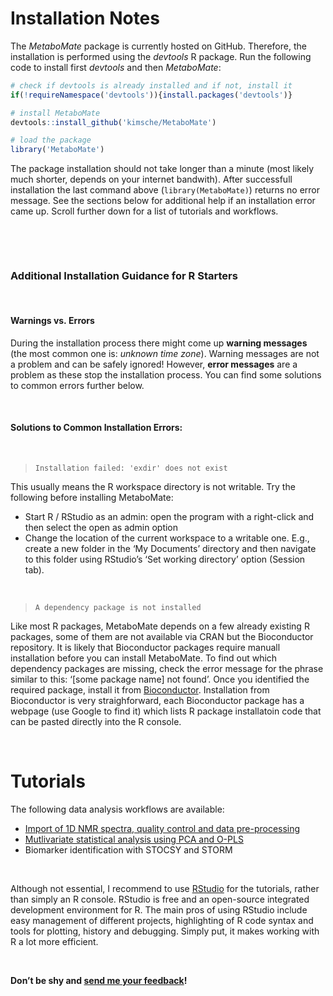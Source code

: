 # Installation Notes

The *MetaboMate* package is currently hosted on GitHub. Therefore, the installation is performed using the *devtools* R package. Run the following code to install first *devtools* and then *MetaboMate*:
```r
# check if devtools is already installed and if not, install it
if(!requireNamespace('devtools')){install.packages('devtools')}

# install MetaboMate
devtools::install_github('kimsche/MetaboMate')

# load the package
library('MetaboMate')
```

The package installation should not take longer than a minute (most likely much shorter, depends on your internet bandwith).
After successfull installation the last command above (``library(MetaboMate)``) returns no error message. See the sections below for additional help if an installation error came up. Scroll further down for a list of tutorials and workflows.

&nbsp;

&nbsp;

### Additional Installation Guidance for R Starters

&nbsp;

#### Warnings vs. Errors
During the installation process there might come up **warning messages** (the most common one is: *unknown time zone*). Warning messages are not a problem and can be safely ignored! However, **error messages** are a problem as these stop the installation process. You can find some solutions to common errors further below.

&nbsp;

#### Solutions to Common Installation Errors:

&nbsp;

>`Installation failed: 'exdir' does not exist`

This usually means the R workspace directory is not writable. Try the following before installing MetaboMate:

  * Start R / RStudio as an admin: open the program with a right-click and then select the open as admin option
  * Change the location of the current workspace to a writable one. E.g., create a new folder in the 'My Documents' directory and then navigate to this folder using RStudio's 'Set working directory' option (Session tab).

&nbsp;

>`A dependency package is not installed`

Like most R packages, MetaboMate depends on a few already existing R packages, some of them are not available via CRAN but the Bioconductor repository. It is likely that Bioconductor packages require manuall installation before you can install MetaboMate. To find out which dependency packages are missing, check the error message for the phrase similar to this: '[some package name] not found'. Once you identified the required package, install it from [Bioconductor](https://www.bioconductor.org/install/). Installation from Bioconductor is very straighforward, each Bioconductor package has a webpage (use Google to find it) which lists R package installatoin code that can be pasted directly into the R console.


&nbsp;


# Tutorials

The following data analysis workflows are available:

* [Import of 1D NMR spectra, quality control and data pre-processing](https://kimsche.github.io/MetaboMate/articles/Imps.html)
* [Mutlivariate statistical analysis using PCA and O-PLS](https://kimsche.github.io/MetaboMate/articles/MVA.html)
* Biomarker identification with STOCSY and STORM

&nbsp;

Although not essential, I recommend to use [RStudio](https://www.rstudio.com) for the tutorials, rather than simply an R console. RStudio is free and an open-source integrated development environment for R. The main pros of using RStudio include easy management of different projects, highlighting of R code syntax and tools for plotting, history and debugging. Simply put, it makes working with R a lot more efficient.

&nbsp;

**Don't be shy and [send me your feedback](mailto:tkimhofer@gmail.com)!**
&nbsp;

&nbsp;



